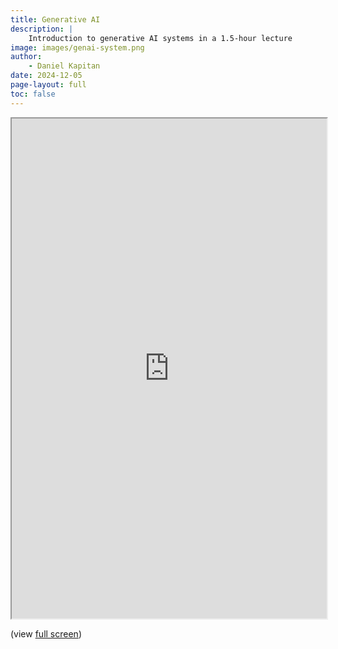 ```yaml
---
title: Generative AI
description: |
    Introduction to generative AI systems in a 1.5-hour lecture
image: images/genai-system.png
author:
    - Daniel Kapitan
date: 2024-12-05
page-layout: full
toc: false
---
```


```{=html}
<iframe width="100%" height="800" src="https://anthology-of-data.science/lecture-genertaive-ai/#/title-slide" title="Lecture"></iframe>
```
(view [full screen](https://anthology-of-data.science/lecture-genertaive-ai/#/title-slide))